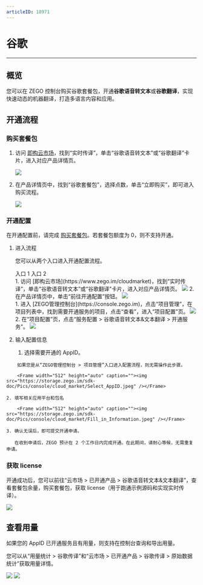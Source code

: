 ```yaml
---
articleID: 18971
---
```

# 谷歌

- - -

## 概览

您可以在 ZEGO 控制台购买谷歌套餐包，开通**谷歌语音转文本**或**谷歌翻译**，实现快速动态的机器翻译，打造多语言内容和应用。


## 开通流程

<a id="purchase"></a>

### 购买套餐包

1. 访问 [即构云市场](https://www.zego.im/cloudmarket)，找到“实时传译”，单击“谷歌语音转文本”或“谷歌翻译”卡片，进入对应产品详情页。

    <Frame width="512" height="auto" caption=""><img src="https://storage.zego.im/sdk-doc/Pics/console/cloud_market/Translation_Products.jpeg" /></Frame>

2. 在产品详情页中，找到“谷歌套餐包”，选择点数，单击“立即购买”，即可进入购买流程。

    <Frame width="512" height="auto" caption=""><img src="https://storage.zego.im/sdk-doc/Pics/console/cloud_market/Purchase.jpeg" /></Frame>


### 开通配置

<Warning title="注意">


在开通配置前，请完成 <a href="#purchase">购买套餐包</a>。若套餐包额度为 0，则不支持开通。

</Warning>



1. 进入流程

    您可以从两个入口进入开通配置流程。

    <div class="multipletabs-content">
        <!--tabs列表-->
        <div class="item-tabs">
            <div class="scroll-box">
              <span class="tab-item">
                入口 1
              </span>
              <span class="tab-item">
                入口 2
              </span>
            </div>
        </div>
    <div class="multipletabs-content-item ">
      <md-content>
    1. 访问 [即构云市场](https://www.zego.im/cloudmarket)，找到“实时传译”，单击“谷歌语音转文本”或“谷歌翻译”卡片，进入对应产品详情页。
    <Frame width="512" height="auto" caption=""><img src="https://storage.zego.im/sdk-doc/Pics/console/cloud_market/Translation_Products.jpeg" /></Frame>
    2. 在产品详情页中，单击“前往开通配置”按钮。  
    <Frame width="512" height="auto" caption=""><img src="https://storage.zego.im/sdk-doc/Pics/console/cloud_market/subscription.jpeg" /></Frame>
      </md-content>
    </div>
    <div class="multipletabs-content-item ">
      <md-content>
    1. 进入 [ZEGO管理控制台](https://console.zego.im)，点击“项目管理”，在项目列表中，找到需要开通服务的项目，点击“查看”，进入“项目配置”页。
    <Frame width="512" height="auto" caption=""><img src="https://storage.zego.im/sdk-doc/Pics/console/cloud_market/Project_Details.jpeg" /></Frame>
    2. 在“项目配置”页，点击“服务配置 > 谷歌语音转文本&文本翻译 > 开通服务”。
    <Frame width="512" height="auto" caption=""><img src="https://storage.zego.im/sdk-doc/Pics/console/cloud_market/Project_Config.jpeg" /></Frame>
      </md-content>
    </div>
    </div>

2. 输入配置信息

    1. 选择需要开通的 AppID。

<Note title="说明">


        如果您是从“ZEGO管理控制台 > 项目管理”入口进入配置流程，则无需操作此步骤。
        
</Note>


        <Frame width="512" height="auto" caption=""><img src="https://storage.zego.im/sdk-doc/Pics/console/cloud_market/Select_AppID.jpeg" /></Frame>

    2. 填写相关应用平台和包名

        <Frame width="512" height="auto" caption=""><img src="https://storage.zego.im/sdk-doc/Pics/console/cloud_market/Fill_in_Information.jpeg" /></Frame>

    3. 确认无误后，即可提交开通申请。

       在收到申请后，ZEGO 预计在 2 个工作日内完成开通。在此期间，请耐心等候，无需重复申请。

### 获取 license

开通成功后，您可以前往“云市场 > 已开通产品 > 谷歌语音转文本&文本翻译”，查看套餐包余量，购买套餐包，获取 license（用于跑通示例源码和实现实时传译）。

<Frame width="512" height="auto" caption=""><img src="https://storage.zego.im/sdk-doc/Pics/console/cloud_market/Service_Details.jpeg" /></Frame>


## 查看用量

如果您的 AppID 已开通服务且有用量，则支持在控制台查询和导出用量。

您可以从“用量统计 > 谷歌传译”和“云市场 > 已开通产品 > 谷歌传译 > 原始数据统计”获取用量详情。

<Frame width="512" height="auto" caption=""><img src="https://storage.zego.im/sdk-doc/Pics/console/cloud_market/Usage_Stat.png" /></Frame>

<Frame width="512" height="auto" caption=""><img src="https://storage.zego.im/sdk-doc/Pics/console/cloud_market/Original_Stat.png" /></Frame>
